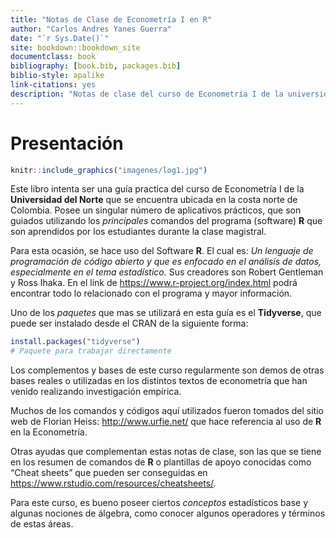 ```yaml
--- 
title: "Notas de Clase de Econometría I en R"
author: "Carlos Andres Yanes Guerra"
date: "`r Sys.Date()`"
site: bookdown::bookdown_site
documentclass: book
bibliography: [book.bib, packages.bib]
biblio-style: apalike
link-citations: yes
description: "Notas de clase del curso de Econometría I de la universidad del Norte con el Software de R"
---
```


# Presentación {-}

```r
knitr::include_graphics("imagenes/log1.jpg")
```

Este libro intenta ser una guía practica del curso de Econometría I de la **Universidad del Norte** que se encuentra ubicada en la costa norte de Colombia. Posee un singular número de aplicativos prácticos, que son guiados utilizando los *principales* comandos del programa (software) **R** que son aprendidos por los estudiantes durante la clase magistral.

Para esta ocasión, se hace uso del Software **R**. El cual es: *Un lenguaje de programación  de código abierto y que es enfocado en el análisis de datos, especialmente en el tema estadístico.* Sus creadores son Robert Gentleman y Ross Ihaka. En el link de <https://www.r-project.org/index.html> podrá encontrar todo lo relacionado con el programa y mayor información.

Uno de los *paquetes* que mas se utilizará en esta guía es el **Tidyverse**, que puede ser instalado desde el CRAN de la siguiente forma:

```r
install.packages("tidyverse")
# Paquete para trabajar directamente

```

Los complementos y bases de este curso regularmente son demos de otras bases reales o utilizadas en los distintos textos de econometría que han venido realizando investigación empírica.

Muchos de los comandos y códigos aquí utilizados fueron tomados del sitio web de Florian Heiss: <http://www.urfie.net/> que hace referencia al uso de **R** en la Econometría.

Otras ayudas que complementan estas notas de clase, son las que se tiene en los resumen de comandos de **R** o plantillas de apoyo conocidas como "Cheat sheets" que pueden ser conseguidas en <https://www.rstudio.com/resources/cheatsheets/>.

Para este curso, es bueno poseer ciertos _conceptos_ estadísticos base y algunas nociones de álgebra, como conocer algunos operadores y términos de estas áreas.

